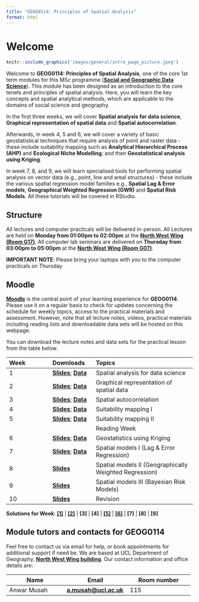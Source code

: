 ```yaml
---
title: "GEOG0114: Principles of Spatial Analysis"
format: html
---
```


# Welcome {.unnumbered}

```r
knitr::include_graphics('images/general/intro_page_picture.jpeg') 
```

Welcome to **GEOG0114: Principles of Spatial Analysis**, one of the core 1st term modules for this MSc programme ([**Social and Geographic Data Science**](https://www.ucl.ac.uk/prospective-students/graduate/taught-degrees/social-and-geographic-data-science-msc)). This module has been designed as an introduction to the core tenets and principles of spatial analysis. Here, you will learn the key concepts and spatial analytical methods, which are applicable to the domains of social science and geography.

In the first three weeks, we will cover **Spatial analysis for data science**, **Graphical representation of spatial data** and **Spatial autocorrelation**.

Afterwards, in week 4, 5 and 6, we will cover a variety of basic geostatistical techniques that require analysis of point and raster data - these include suitability mapping such as **Analytical Hierarchical Process (AHP)** and **Ecological Niche Modelling**; and then **Geostatistical analysis using Kriging**.

In week 7, 8, and 9, we will learn specialised tools for performing spatial analysis on vector data (e.g., point, line and areal structures) - these include the various spatial regression model families e.g., **Spatial Lag & Error models**, **Geographical Weighted Regression (GWR)** and **Spatial Risk Models**. All these tutorials will be covered in RStudio.

## Structure {.unnumbered}

All lectures and computer practicals will be delivered in-person. All Lectures are held on **Monday from 01:00pm to 02:00pm** at the [**North West Wing (Room G17)**](https://www.ucl.ac.uk/maps/north-west-wing-building). All computer lab seminars are delivered on **Thursday from 03:00pm to 05:00pm** at the [**North West Wing (Room G07)**](https://www.ucl.ac.uk/maps/north-west-wing-building).

:::{.callout-important}
**IMPORTANT NOTE**: Please bring your laptops with you to the computer practicals on Thursday
:::

## Moodle {.unnumbered}

[**Moodle**](https://moodle.ucl.ac.uk/) is the central point of your learning experience for **GEOG0114**. Please use it on a regular basis to check for updates concerning the schedule for weekly topics, access to the practical materials and assessment. However, note that all lecture notes, videos, practical materials including reading lists and downloadable data sets will be hosted on this webpage.

You can download the lecture notes and data sets for the practical lesson from the table below.

| **Week**        | **Downloads**   | **Topics**                            |
|:----------------|:----------------|:--------------------------------------|
| 1 | [**Slides**](https://shorturl.at/w3lJf);    [**Data**](https://tinyurl.com/nbhd3m5m) | Spatial analysis for data science |
| 2 | [**Slides**](https://tinyurl.com/zb9ea3ks); [**Data**](https://tinyurl.com/3uw7eu8v) | Graphical representation of spatial data |
| 3 | [**Slides**](https://tinyurl.com/mr29ewxb); [**Data**](https://tinyurl.com/363uejkn) | Spatial autocorrelation |
| 4 | [**Slides**](https://tinyurl.com/bzyz27hs); [**Data**](https://tinyurl.com/2vxe3e4j) | Suitability mapping I |
| 5 | [**Slides**](https://tinyurl.com/78ku6ser); [**Data**](https://tinyurl.com/4kue54yv) | Suitability mapping II |
|   |                                                                                      | Reading Week |
| 6 | [**Slides**](https://tinyurl.com/4vwnxwdm); [**Data**](https://tinyurl.com/5n8fkxm)  | Geostatistics using Kriging |
| 7 | [**Slides**](https://tinyurl.com/hhx8rcx9); [**Data**](https://tinyurl.com/3z9eb3zn) | Spatial models I (Lag & Error Regression) |
| 8 | [**Slides**](https://tinyurl.com/yc3rvn76)                                           | Spatial models II (Geographically Weighted Regression)|
| 9 | [**Slides**]()                                                                       | Spatial models III (Bayesian Risk Models)|
| 10 | [**Slides**]()                                                                      | Revision |

**Solutions for Week**: [**[1]**](https://github.com/UCLPG-MSC-SGDS/GEOG0114/raw/main/Solutions%201.zip) | [**[2]**](https://github.com/UCLPG-MSC-SGDS/GEOG0114/raw/main/Solutions%202.zip) | **[3]** | **[4]** | [**[5]**](https://github.com/UCLPG-MSC-SGDS/GEOG0114/raw/main/Solutions%205.zip) | [**[6]**](https://github.com/UCLPG-MSC-SGDS/GEOG0114/raw/main/Solutions%206.zip) | **[7]** | **[8]** | **[9]**

## Module tutors and contacts for GEOG0114 {.unnumbered}

Feel free to contact us via email for help, or book appointments for additional support if need be. We are based at UCL Department of Geography, [**North West Wing building**](https://www.ucl.ac.uk/maps/north-west-wing-building). Our contact information and office details are:

| **Name**              | **Email**               | **Room number**         |
|-----------------------|-------------------------|-------------------------|
| Anwar Musah           | [**a.musah\@ucl.ac.uk**](a.musah@ucl.ac.uk)| 115  |

